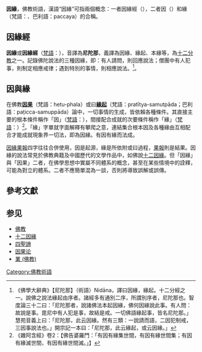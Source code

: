 {{佛教}}
'''因緣'''，佛教術語，漢語“因緣”可指兩個概念：一者因緣經（{{IAST|nidāna}}），二者因（{{IAST|hetu}}）和緣（梵語：{{IAST|pratyaya}}、巴利語：paccaya）的合稱。

==因緣經==
'''因緣'''或'''因緣經'''（[[梵語|梵語]]：{{IAST|nidāna}}），音譯為'''尼陀那'''，義譯為因緣、緣起、本緣等，為[[十二分教|十二分教]]之一。記錄佛陀說法的三種因緣，即：有人請問，則回應說法；僧團中有人犯事，則制定相應戒律；遇到特別的事情，則相應說法。<ref>《佛學大辭典》【尼陀那】（術語）Nidāna，譯曰因緣，緣起。十二分經之一。說佛之說法緣起由序者。諸經多有通別二序，所謂別序者，尼陀那也。智度論三十二曰：「尼陀那者，說諸佛法本起因緣，佛何因緣說此事。有人問：故說是事。毘尼中有人犯是事，故結是戒。一切佛語緣起事，皆名尼陀那。」慧苑音義上曰：「尼陀那，此云因緣。然有三類：一說請而語，二因犯制戒，三因事說法也。」開宗記一本曰：「尼陀那，此云緣起，或云因緣。」</ref>。

==因與緣==
在佛教'''[[因果论_(佛教)|因果]]'''（梵語：hetu-phala）或曰'''[[緣起|緣起]]'''（梵語：pratītya-samutpāda；巴利語：paṭicca-samuppāda）論中，一切事情的生成，皆依賴各種條件。其直接主要的根本條件稱作「因」（[[梵語|梵語]]：{{IAST|hetu}}），間接配合成就的次要條件稱作「緣」（[[梵語|梵語]]：{{IAST|pratyaya}}）<ref> 《雜阿含經》卷2：【佛告婆羅門：「有因有緣集世間，有因有緣世間集；有因有緣滅世間，有因有緣世間滅。」】 </ref>。「緣」字單就字面解釋有攀爬之意，連結集合根本因及各種緣由互相配合才能成就現象界一切法，即為因緣。有因有緣而法成。

[[因果報應|因緣果報]]四字往往合併使用，因是起源，緣是所依附或曰過程，[[果報|果報]]則是結果。因緣的說法常見於佛教典籍及中國歷代的文學作品中，如佛說[[十二因緣|十二因緣]]。但「因緣」與「因果」二者，在佛學思想中實屬不同體系的概念，甚至在某些情境中的詮釋，可能為對立的體系。二者不應簡單混為一談，否則將導致誤解或誤傳。

==參考文獻==
{{reflist}}

==参见==
* [[佛教|佛教]]
* [[十二因緣|十二因緣]]
* [[四聖諦|四聖諦]]
* [[因果论|因果论]]
* [[業_(佛教)|業 (佛教)]]

{{Buddhism-stub}}
[[Category:佛教術語|Category:佛教術語]]